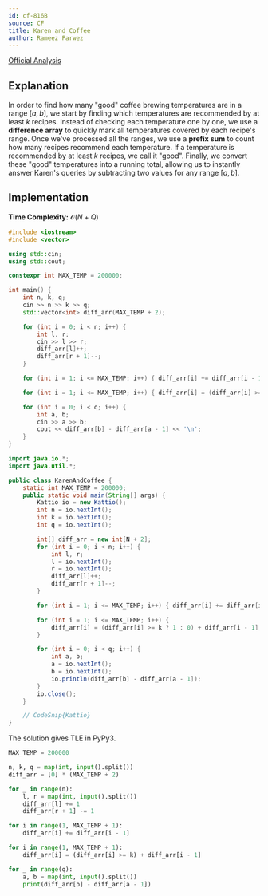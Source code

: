 ```yaml
---
id: cf-816B
source: CF
title: Karen and Coffee
author: Rameez Parwez
---
```


[Official Analysis](https://codeforces.com/blog/entry/52742)

## Explanation

In order to find how many "good" coffee brewing temperatures are in a range $[a, b]$, we start by finding which temperatures are recommended by at least $k$ recipes. Instead of checking each temperature one by one, we use a **difference array** to quickly mark all temperatures covered by each recipe's range. Once we've processed all the ranges, we use a **prefix sum** to count how many recipes recommend each temperature. If a temperature is recommended by at least $k$ recipes, we call it "good". Finally, we convert these "good" temperatures into a running total, allowing us to instantly answer Karen's queries by subtracting two values for any range $[a, b]$.

## Implementation

**Time Complexity:** $\mathcal{O}(N + Q)$

<LanguageSection>
<CPPSection>

```cpp
#include <iostream>
#include <vector>

using std::cin;
using std::cout;

constexpr int MAX_TEMP = 200000;

int main() {
	int n, k, q;
	cin >> n >> k >> q;
	std::vector<int> diff_arr(MAX_TEMP + 2);

	for (int i = 0; i < n; i++) {
		int l, r;
		cin >> l >> r;
		diff_arr[l]++;
		diff_arr[r + 1]--;
	}

	for (int i = 1; i <= MAX_TEMP; i++) { diff_arr[i] += diff_arr[i - 1]; }

	for (int i = 1; i <= MAX_TEMP; i++) { diff_arr[i] = (diff_arr[i] >= k) + diff_arr[i - 1]; }

	for (int i = 0; i < q; i++) {
		int a, b;
		cin >> a >> b;
		cout << diff_arr[b] - diff_arr[a - 1] << '\n';
	}
}
```

</CPPSection>
<JavaSection>

```java
import java.io.*;
import java.util.*;

public class KarenAndCoffee {
	static int MAX_TEMP = 200000;
	public static void main(String[] args) {
		Kattio io = new Kattio();
		int n = io.nextInt();
		int k = io.nextInt();
		int q = io.nextInt();

		int[] diff_arr = new int[N + 2];
		for (int i = 0; i < n; i++) {
			int l, r;
			l = io.nextInt();
			r = io.nextInt();
			diff_arr[l]++;
			diff_arr[r + 1]--;
		}

		for (int i = 1; i <= MAX_TEMP; i++) { diff_arr[i] += diff_arr[i - 1]; }

		for (int i = 1; i <= MAX_TEMP; i++) {
			diff_arr[i] = (diff_arr[i] >= k ? 1 : 0) + diff_arr[i - 1];
		}

		for (int i = 0; i < q; i++) {
			int a, b;
			a = io.nextInt();
			b = io.nextInt();
			io.println(diff_arr[b] - diff_arr[a - 1]);
		}
		io.close();
	}

	// CodeSnip{Kattio}
}
```

</JavaSection>
<PySection>

<Warning>

The solution gives TLE in PyPy3.

</Warning>

```py
MAX_TEMP = 200000

n, k, q = map(int, input().split())
diff_arr = [0] * (MAX_TEMP + 2)

for _ in range(n):
	l, r = map(int, input().split())
	diff_arr[l] += 1
	diff_arr[r + 1] -= 1

for i in range(1, MAX_TEMP + 1):
	diff_arr[i] += diff_arr[i - 1]

for i in range(1, MAX_TEMP + 1):
	diff_arr[i] = (diff_arr[i] >= k) + diff_arr[i - 1]

for _ in range(q):
	a, b = map(int, input().split())
	print(diff_arr[b] - diff_arr[a - 1])
```

</PySection>
</LanguageSection>
